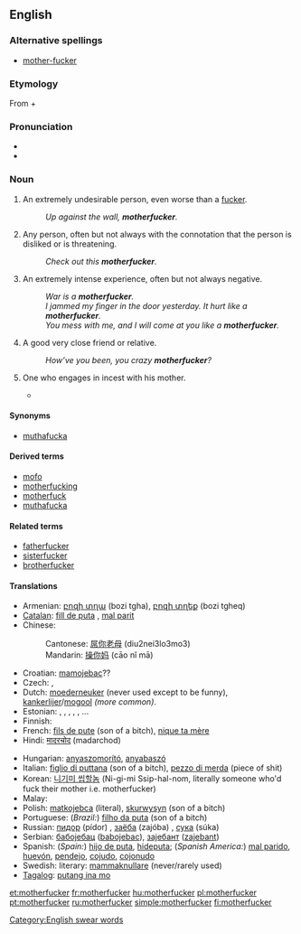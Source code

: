 ==English==

===Alternative spellings===
* [[mother-fucker]]

===Etymology===
From {{term|mother|lang=en}} + {{term|fucker|lang=en}}

===Pronunciation===
* {{enPR|mŭth'er-fŭk'er, mŭth'ŭ-fŭk'er}}
* {{audio|en-us-motherfucker.ogg|Audio (US)}}

===Noun===
{{en-noun}}

# {{context|strongly vulgar|offensive}} An extremely undesirable person, even worse than a [[fucker]].
#: ''Up against the wall, '''motherfucker'''.''
# {{context|strongly vulgar}} Any person, often but not always with the connotation that the person is disliked or is threatening.
#: ''Check out this '''motherfucker'''.''
# {{context|markedly vulgar}} An extremely intense experience, often but not always negative.
#: ''War is a '''motherfucker'''.''
#: ''I jammed my finger in the door yesterday. It hurt like a '''motherfucker'''.''
#: ''You mess with me, and I will come at you like a '''motherfucker'''.''
# {{context|teasingly|friendly|jokingly}} A good very close friend or relative.
#: ''How’ve you been, you crazy '''motherfucker'''?''
# {{context|literal}} One who engages in incest with his mother.
#* {{seeCites}}

====Synonyms====
* [[muthafucka]]

====Derived terms====
* [[mofo]]
* [[motherfucking]]
* [[motherfuck]]
* [[muthafucka]]

====Related terms====
* [[fatherfucker]]
* [[sisterfucker]]
* [[brotherfucker]]

====Translations====
{{trans-top|generic term of abuse}}
* Armenian: [[բոզի տղա]] (bozi tgha), [[բոզի տղեք]] (bozi tgheq) {{p}}
* [[Catalan]]: [[fill de puta]] {{m}}, [[mal parit]] {{m}}
* Chinese:
*: Cantonese: [[屌你老母]] (diu2nei3lo3mo3)
*: Mandarin: [[操你妈]] (cāo nǐ mā)
* Croatian: [[mamojebac]]??
* Czech: {{t+|cs|zkurvysyn|m}}, {{t+|cs|mamrd|m}}
* Dutch: [[moederneuker]] (never used except to be funny), [[kankerlijer]]/[[mogool]] ''(more common)''.
* Estonian: {{t-|et|pede}}, {{t+|et|pederast}}, {{t|et|piider}}, {{t+|et|munn}}, {{t|et|türapea}}, {{t|et|vitupea}} ...
* Finnish: {{t+|fi|kusipää}}
* French: [[fils de pute]] (son of a bitch), [[nique ta mère]]
* Hindi: [[मादरचोद]] (madarchod)
{{trans-mid}}
* Hungarian: [[anyaszomorító]], [[anyabaszó]]
* Italian: [[figlio di puttana]] (son of a bitch), [[pezzo di merda]] (piece of shit)
* Korean: [[니기미 씹할놈]] (Ni-gi-mi Ssip-hal-nom, literally someone who'd fuck their mother i.e. motherfucker)
* Malay: {{t+|ms|pukimak|xs=Malay}}
* Polish: [[matkojebca]] (literal), [[skurwysyn]] (son of a bitch)
* Portuguese: (''Brazil:'') [[filho da puta]] (son of a bitch)
* Russian: [[пидор]] (pídor) {{m}}, [[заёба]] (zajóba) {{m}}, [[сука]] (súka) {{m|f}}
* Serbian: [[бабојебац]] ([[babojebac]]), [[зајебант]] ([[zajebant]])
* Spanish: (''Spain:'') [[hijo de puta]], [[hideputa]]; (''Spanish America:'') [[mal parido]], [[huevón]], [[pendejo]], [[cojudo]], [[cojonudo]]
* Swedish: literary: [[mammaknullare]] (never/rarely used)
* [[Tagalog]]: [[putang ina mo]]
{{trans-bottom}}

[[Category:English swear words]]

[[et:motherfucker]]
[[fr:motherfucker]]
[[hu:motherfucker]]
[[pl:motherfucker]]
[[pt:motherfucker]]
[[ru:motherfucker]]
[[simple:motherfucker]]
[[fi:motherfucker]]